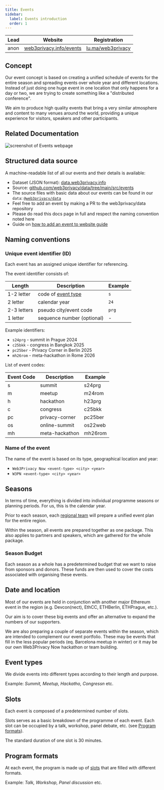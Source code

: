 ```yaml
---
title: Events
sidebar:
  label: Events introduction
  order: 1
---
```



| Lead | Website | Registration |
| --- | --- | --- |
| anon | [web3privacy.info/events](https://web3privacy.info/events) | [lu.ma/web3privacy](https://lu.ma/web3privacy) |

## Concept

Our event concept is based on creating a unified schedule of events for the entire season and spreading events over whole year and different locations. Instead of just doing one huge event in one location that only happens for a day or two, we are trying to create something like a "distributed conference".

We aim to produce high quality events that bring a very similar atmosphere and content to many venues around the world, providing a unique experience for visitors, speakers and other participants.

## Related Documentation

<LinkCard title="Events page on website" href="https://web3privacy.info/events" />
<LinkCard title="JSON output of data codebase" href="https://data.web3privacy.info" />
<LinkCard title="Summary of Event Seasons" href="/events/seasons" />
<LinkCard title="Event Types specifications" href="/events/types" />
<LinkCard title="Event Formats specifications" href="/events/formats" />
<LinkCard title="Event Call for Proposals (cfp) specifications" href="/events/types" />
<LinkCard title="Event Recording guidelines" href="/events/recording" />
<LinkCard title="Event Production guidelines" href="/events/types" />



![screenshot of Events webpage](../assets/events-list.png)

## Structured data source

A machine-readable list of all our events and their details is available:

* Dataset (JSON format): [data.web3privacy.info](https://data.web3privacy.info/)
* Source: [github.com/web3privacy/data/tree/main/src/events](https://github.com/web3privacy/data/tree/main/src/events)
* The source files with basic data about our events can be found in our `data`: [`@web3privacy/data`](https://github.com/web3privacy/data)
* Feel free to add an event by making a PR to the web3privacy/data repository
* Please do read this docs page in full and respect the naming convention noted here
* Guide on [how to add an event to website guide](/contributors/add-event-to-website)

## Naming conventions

### Unique event identifier (ID)

Each event has an assigned unique identifier for referencing.

The event identifier consists of:

| Length | Description | Example |
| --- | --- | --- |
| 1-2 letter | code of [event type](/events/types) | `s` |
| 2 letter | calendar year | `24` |
| 2-3 letters | pseudo city/event code | `prg` |
| 1 letter | sequence number (optional) | - |

Example identifiers:
* `s24prg` - summit in Prague 2024
* `c25bkk` - congress in Bangkok 2025
* `pc25ber` - Privacy Corner in Berlin 2025
* `mh26rom` - meta-hackathon in Rome 2026

List of event codes:

| Event Code | Description | Example |
| --- | --- | --- |
| s  | summit | s24prg |
| m  | meetup | m24rom |
| h  | hackathon | h23prg |
| c  | congress | c25bkk |
| pc  | privacy-corner | pc25ber |
| os  | online-summit | os22web |
| mh  | meta-hackathon | mh26rom |

### Name of the event

The name of the event is based on its type, geographical location and year:

* `Web3Privacy Now <event-type> <city> <year>`
* `W3PN <event-type> <city> <year>`

## Seasons

In terms of time, everything is divided into individual programme seasons or planning periods. For us, this is the calendar year.

Prior to each season, each [regional team](/events/regional-teams) will prepare a unified event plan for the entire region.

Within the season, all events are prepared together as one package. This also applies to partners and speakers, which are gathered for the whole package.

<LinkCard title="List of seasons" href="/events/seasons" />

### Season Budget

Each season as a whole has a predetermined budget that we want to raise from sponsors and donors. These funds are then used to cover the costs associated with organising these events.

## Date and location

Most of our events are held in conjunction with another major Ethereum event in the region (e.g. Devcon(nect), EthCC, ETHBerlin, ETHPrague, etc.).

Our aim is to cover these big events and offer an alternative to expand the numbers of our supporters.

We are also preparing a couple of separate events within the season, which are intended to complement our event portfolio. These may be events that fill in the less popular periods (eq. Barcelona meetup in winter) or it may be our own Web3Privacy Now hackathon or team building.

## Event types

We divide events into different types according to their length and purpose.

Example: *Summit, Meetup, Hackatho, Congressn* etc.

<LinkCard title="List of event types" href="/events/types" />


## Slots

Each event is composed of a predetermined number of slots.

Slots serves as a basic breakdown of the programme of each event. Each slot can be occupied by a talk, workshop, panel debate, etc. (see [Program formats](#program-formats)).

The standard duration of one slot is 30 minutes.

## Program formats

At each event, the program is made up of [slots](#slots) that are filled with different formats.

Example: *Talk, Workshop, Panel discussion* etc.
